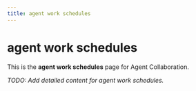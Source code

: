 ```yaml
---
title: agent work schedules
---
```


# agent work schedules

This is the **agent work schedules** page for Agent Collaboration.

_TODO: Add detailed content for agent work schedules._
